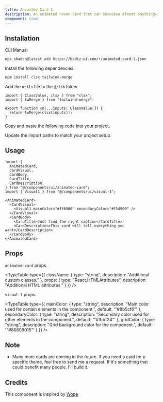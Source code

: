 ```yaml
---
title: Animated Card 1
description: An animated hover card that can showcase almost anything—it all comes down to the caption you choose.
component: true
---
```


<ComponentPreview
  name="animated-card-1-demo"
  className="[&_.preview>[data-orientation=vertical]]:sm:max-w-[80%] **:[.preview]:min-h-[400px]"
  description="An animated hover card that can showcase almost anything—it all comes down to the caption you choose."
  align="center"
/>

## Installation

<CodeTabs>

<TabsList>
  <TabsTrigger value="cli">CLI</TabsTrigger>
  <TabsTrigger value="manual">Manual</TabsTrigger>
</TabsList>

<TabsContent value="cli">

```bash
npx shadcn@latest add https://badtz-ui.com/r/animated-card-1.json
```

</TabsContent>

<TabsContent value="manual">

<Steps>

<Step>Install the following dependencies:</Step>

```bash
npm install clsx tailwind-merge
```

<Step>Add the `utils` file to the `@/lib` folder</Step>
  ```tsx showLineNumbers
  import { ClassValue, clsx } from "clsx";
  import { twMerge } from "tailwind-merge";

  export function cn(...inputs: ClassValue[]) {
    return twMerge(clsx(inputs));
  }
  ```

<Step>Copy and paste the following code into your project.</Step>

<ComponentSource name="animated-card-1" title="components/ui/animated-card.tsx" />

<ComponentSource name="animated-card-1" className="mt-20" fileName="visual-1" title="components/ui/visual-1.tsx" />

<Step>Update the import paths to match your project setup.</Step>

</Steps>

</TabsContent>

</CodeTabs>

## Usage

```tsx showLineNumbers
import {
  AnimatedCard,
  CardVisual,
  CardBody,
  CardTitle,
  CardDescription,
} from "@/components/ui/animated-card";
import { Visual1 } from "@/components/ui/visual-1";
```

```tsx showLineNumbers
<AnimatedCard>
  <CardVisual>
    <Visual1 mainColor="#ff6900" secondaryColor="#f54900" />
  </CardVisual>
  <CardBody>
    <CardTitle>Just find the right caption</CardTitle>
    <CardDescription>This card will tell everything you want</CardDescription>
  </CardBody>
</AnimatedCard>
```

## Props

`animated-card` props.

<TypeTable
  type={{
    className: {
      type: "string",
      description: "Additional custom classes."
    },
    props: {
      type: "React.HTMLAttributes<HTMLDivElement>",
      description: "Additional HTML attributes."
    }
  }}
/>

`visual-1` props.

<TypeTable
  type={{
    mainColor: {
      type: "string",
      description: "Main color used for certain elements in the component.",
      default: '"#8b5cf6"'
    },
    secondaryColor: {
      type: "string",
      description: "Secondary color used for other elements in the component.",
      default: '"#fbbf24"'
    },
    gridColor: {
      type: "string",
      description: "Grid background color for the component.",
      default: '"#80808015"'
    }
  }}
/>

## Note

- Many more cards are coming in the future. If you need a card for a specific theme, feel free to send me a request. If it's something that could benefit many people, I'll build it.

## Credits

This component is inspired by [Wope](https://wope.com/)
